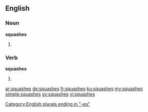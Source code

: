 ==English==

===Noun===
'''squashes'''
# {{plural of|squash}}

===Verb===
'''squashes'''
# {{third-person singular of|squash}}

[[Category:English plurals ending in "-es"]]

[[ar:squashes]]
[[de:squashes]]
[[fr:squashes]]
[[ku:squashes]]
[[my:squashes]]
[[simple:squashes]]
[[sv:squashes]]
[[vi:squashes]]